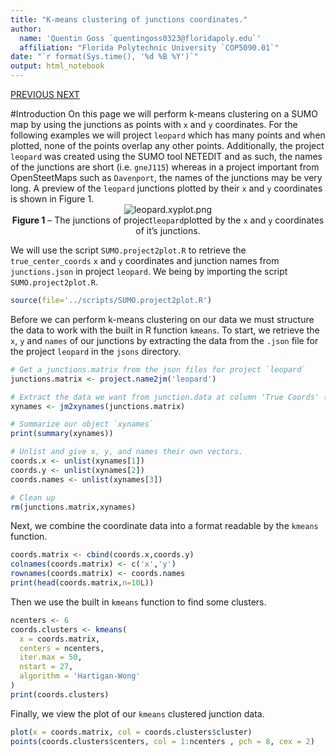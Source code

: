 ```yaml
---
title: "K-means clustering of junctions coordinates."
author: 
  name: 'Quentin Goss `quentingoss0323@floridapoly.edu`'
  affiliation: "Florida Polytechnic University `COP5090.01`"
date: "`r format(Sys.time(), '%d %B %Y')`"
output: html_notebook
---
```


<head>
  <link rel="stylesheet" href="./styles.css">
</head>
<a 
  class="topleft"
  href="./xyplot.pngs.nb.html" 
  title="Previous: Creating PNGs using junctions as points">
    PREVIOUS
</a>
<a 
  class="topright"
  href="./kmeansplots.nb.html" 
  title="Next: Creating PNGs of all k-means clustered projects.">
    NEXT
</a>

#Introduction
On this page we will perform k-means clustering on a SUMO map by using the junctions as points with `x` and `y` coordinates. For the following examples we will project `leopard` which has many points and when plotted, none of the points overlap any other points. Additionally, the project `leopard` was created using the SUMO tool NETEDIT and as such, the names of the junctions are short (i.e. `gneJ115`) whereas in a project important from OpenSteetMaps such as `Davenport`, the names of the junctions may be very long. A preview of the `leopard` junctions plotted by their `x` and `y` coordinates is shown in Figure 1.
<center>
  ![leopard.xyplot.png](../exports/xyplots/leopard.xyplot.png)<br/>
  **Figure 1** -- The junctions of project`leopard`plotted by the `x` and `y` coordinates of it's junctions.
</center>
We will use the script `SUMO.project2plot.R` to retrieve the `true_center_coords` `x` and `y` coordinates and junction names from `junctions.json` in project `leopard`. We being by importing the script `SUMO.project2plot.R`.
```r
source(file='../scripts/SUMO.project2plot.R')
```

Before we can perform k-means clustering on our data we must structure the data to work with the built in R function `kmeans`. To start, we retrieve the `x`, `y` and `names` of our junctions by extracting the data from the `.json` file for the project `leopard` in the `jsons` directory.
```r
# Get a junctions.matrix from the json files for project `leopard`
junctions.matrix <- project.name2jm('leopard')

# Extract the data we want from junction.data at column 'True Coords' (default)
xynames <- jm2xynames(junctions.matrix)

# Summarize our object `xynames`
print(summary(xynames))

# Unlist and give x, y, and names their own vectors.
coords.x <- unlist(xynames[1])
coords.y <- unlist(xynames[2])
coords.names <- unlist(xynames[3])

# Clean up
rm(junctions.matrix,xynames)
```

Next, we combine the coordinate data into a format readable by the `kmeans` function.
```r
coords.matrix <- cbind(coords.x,coords.y)
colnames(coords.matrix) <- c('x','y')
rownames(coords.matrix) <- coords.names
print(head(coords.matrix,n=10L))
```

Then we use the built in `kmeans` function to find some clusters.
```r
ncenters <- 6
coords.clusters <- kmeans(
  x = coords.matrix,
  centers = ncenters,
  iter.max = 50,
  nstart = 27,
  algorithm = 'Hartigan-Wong'
)
print(coords.clusters)
```

Finally, we view the plot of our `kmeans` clustered junction data.
```r
plot(x = coords.matrix, col = coords.clusters$cluster)
points(coords.clusters$centers, col = 1:ncenters , pch = 8, cex = 2)
```



